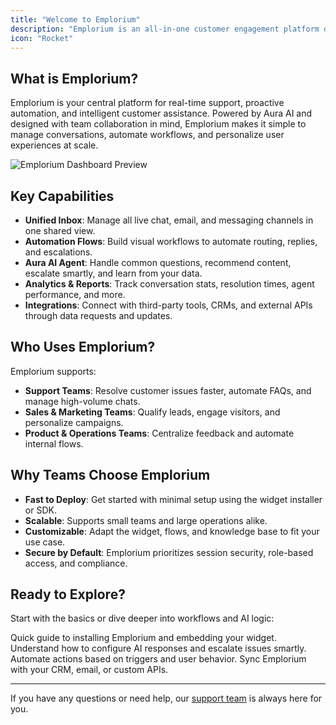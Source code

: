 ```yaml
---
title: "Welcome to Emplorium"
description: "Emplorium is an all-in-one customer engagement platform designed to simplify and enhance communication between businesses and their customers. Seamlessly manage conversations, automate workflows, and integrate powerful AI capabilities to deliver exceptional customer experiences."
icon: "Rocket"
---
```


## What is Emplorium?

Emplorium is your central platform for real-time support, proactive automation, and intelligent customer assistance. Powered by Aura AI and designed with team collaboration in mind, Emplorium makes it simple to manage conversations, automate workflows, and personalize user experiences at scale.

<img
  src="/images/Homepage-DefaultView.png"
  alt="Emplorium Dashboard Preview"
  title="Emplorium Dashboard Preview"
  className="mx-auto my-6"
/>

## Key Capabilities

- **Unified Inbox**: Manage all live chat, email, and messaging channels in one shared view.
- **Automation Flows**: Build visual workflows to automate routing, replies, and escalations.
- **Aura AI Agent**: Handle common questions, recommend content, escalate smartly, and learn from your data.
- **Analytics & Reports**: Track conversation stats, resolution times, agent performance, and more.
- **Integrations**: Connect with third-party tools, CRMs, and external APIs through data requests and updates.

## Who Uses Emplorium?

Emplorium supports:

- **Support Teams**: Resolve customer issues faster, automate FAQs, and manage high-volume chats.
- **Sales & Marketing Teams**: Qualify leads, engage visitors, and personalize campaigns.
- **Product & Operations Teams**: Centralize feedback and automate internal flows.

## Why Teams Choose Emplorium

- **Fast to Deploy**: Get started with minimal setup using the widget installer or SDK.
- **Scalable**: Supports small teams and large operations alike.
- **Customizable**: Adapt the widget, flows, and knowledge base to fit your use case.
- **Secure by Default**: Emplorium prioritizes session security, role-based access, and compliance.

## Ready to Explore?

Start with the basics or dive deeper into workflows and AI logic:

<CardGroup cols={2}>
  <Card title="Set Up Emplorium" icon="wand-magic-sparkles" href="/getting-started/quick-setup-guide">
    Quick guide to installing Emplorium and embedding your widget.
  </Card>
  <Card title="Learn About Aura AI" icon="robot" href="/features/aura-ai-agent">
    Understand how to configure AI responses and escalate issues smartly.
  </Card>
  <Card title="Create Your First Flow" icon="bolt" href="/features/automation-and-flows">
    Automate actions based on triggers and user behavior.
  </Card>
  <Card title="Connect Your Tools" icon="plug" href="/features/integrations-and-extensions">
    Sync Emplorium with your CRM, email, or custom APIs.
  </Card>
</CardGroup>

---

If you have any questions or need help, our [support team](https://dev.emplorium.io/help-docs) is always here for you.
